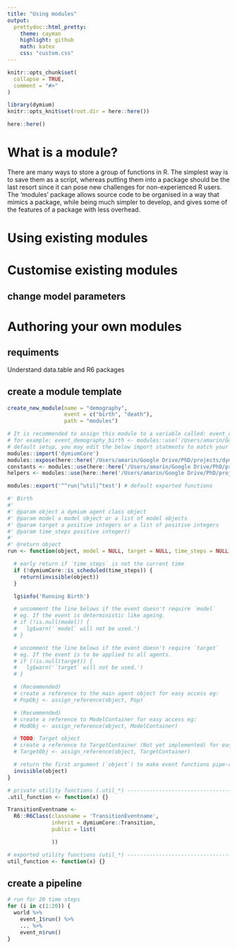 ```yaml
---
title: "Using modules"
output:
  prettydoc::html_pretty:
    theme: cayman
    highlight: github
    math: katex
    css: "custom.css"
---
```


```r
knitr::opts_chunk$set(
  collapse = TRUE,
  comment = "#>"
)
```

```r
library(dymium)
knitr::opts_knit$set(root.dir = here::here())
```
```r
here::here()
```

# What is a module?

There are many ways to store a group of functions in R. The simplest way is to save 
them as a script, whereas putting them into a package should be the last resort 
since it can pose new challenges for non-experienced R users. The ‘modules’ package
allows source code to be organised in a way that mimics a package, while being much
simpler to develop, and gives some of the features of a package with less overhead. 

# Using existing modules

# Customise existing modules

## change model parameters

# Authoring your own modules

## requiments

Understand data.table and R6 packages

## create a module template

```r
create_new_module(name = "demography", 
                  event = c("birth", "death"), 
                  path = "modules")
```

```r
# It is recommended to assign this module to a variable called: event_demography_birth
# for example: event_demography_birth <- modules::use('/Users/amarin/Google Drive/PhD/projects/dymium/packages/dymium/modules/demography/birth.R')
# default setup, you may edit the below import statments to match your requirements.
modules::import('dymiumCore')
modules::expose(here::here('/Users/amarin/Google Drive/PhD/projects/dymium/packages/dymium/modules/demography/logger.R')) # import lgr's logger. To use the logger use 'lg' (default logger's name).
constants <- modules::use(here::here('/Users/amarin/Google Drive/PhD/projects/dymium/packages/dymium/modules/demography/constants.R'))
helpers <- modules::use(here::here('/Users/amarin/Google Drive/PhD/projects/dymium/packages/dymium/modules/demography/helpers.R'))

modules::export('^^run|^util|^test') # default exported functions

#' Birth
#'
#' @param object a dymium agent class object
#' @param model a model object or a list of model objects
#' @param target a positive integers or a list of positive integers
#' @param time_steps positive integer()
#'
#' @return object
run <- function(object, model = NULL, target = NULL, time_steps = NULL) {

  # early return if `time_steps` is not the current time
  if (!dymiumCore::is_scheduled(time_steps)) {
    return(invisible(object))
  }

  lg$info('Running Birth')

  # uncomment the line belows if the event doesn't require `model`
  # eg. If the event is deterministic like ageing.
  # if (!is.null(model)) {
  #   lg$warn('`model` will not be used.')
  # }

  # uncomment the line belows if the event doesn't require `target`
  # eg. If the event is to be applied to all agents.
  # if (!is.null(target)) {
  #   lg$warn('`target` will not be used.')
  # }

  # (Recommended)
  # create a reference to the main agent object for easy access eg:
  # PopObj <- assign_reference(object, Pop)

  # (Recommended)
  # create a reference to ModelContainer for easy access eg:
  # ModObj <- assign_reference(object, ModelContainer)

  # TODO: Target object
  # create a reference to TargetContainer (Not yet implemented) for easy access
  # TargetObj <- assign_reference(object, TargetContainer)

  # return the first argument (`object`) to make event functions pipe-able.
  invisible(object)
}

# private utility functions (.util_*) -------------------------------------
.util_function <- function(x) {}

TransitionEventname <-
  R6::R6Class(classname = 'TransitionEventname',
              inherit = dymiumCore::Transition,
              public = list(

              ))

# exported utility functions (util_*) -------------------------------------
util_function <- function(x) {}

```
## create a pipeline

```r
# run for 20 time steps
for (i in c(1:20)) {
  world %>%
    event_1$run() %>%
    ... %>%
    event_n$run()
}
```

